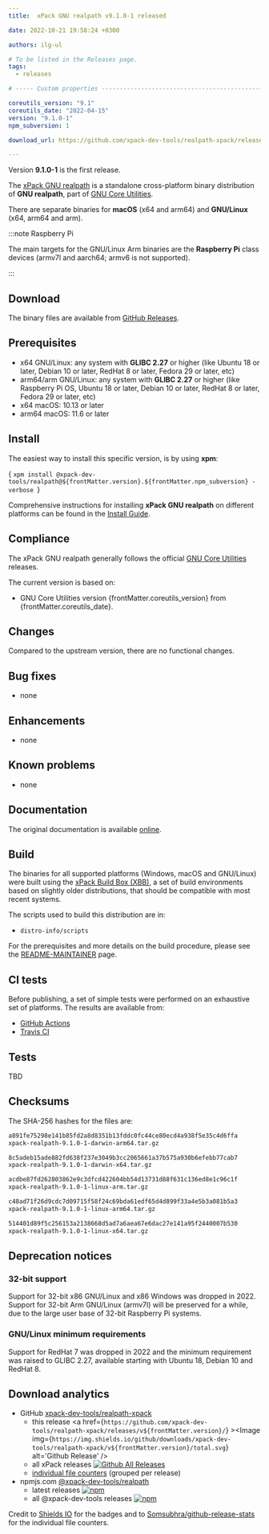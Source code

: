```yaml
---
title:  xPack GNU realpath v9.1.0-1 released

date: 2022-10-21 19:58:24 +0300

authors: ilg-ul

# To be listed in the Releases page.
tags:
  - releases

# ----- Custom properties -----------------------------------------------------

coreutils_version: "9.1"
coreutils_date: "2022-04-15"
version: "9.1.0-1"
npm_subversion: 1

download_url: https://github.com/xpack-dev-tools/realpath-xpack/releases/tag/v9.1.0-1/

---
```


Version **9.1.0-1** is the first release.

<!-- truncate -->


The [xPack GNU realpath](https://xpack-dev-tools.github.io/realpath-xpack)
is a standalone cross-platform binary distribution of
**GNU realpath**, part of
[GNU Core Utilities](https://www.gnu.org/software/coreutils/).

There are separate binaries for
**macOS** (x64 and arm64)
and **GNU/Linux** (x64, arm64 and arm).

:::note Raspberry Pi

The main targets for the GNU/Linux Arm
binaries are the **Raspberry Pi** class devices (armv7l and aarch64;
armv6 is not supported).

:::

## Download

The binary files are available from <a href={frontMatter.download_url}>GitHub Releases</a>.

## Prerequisites

- x64 GNU/Linux: any system with **GLIBC 2.27** or higher
  (like Ubuntu 18 or later, Debian 10 or later, RedHat 8 or later,
  Fedora 29 or later, etc)
- arm64/arm GNU/Linux: any system with **GLIBC 2.27** or higher
  (like Raspberry Pi OS, Ubuntu 18 or later, Debian 10 or later, RedHat 8 or later,
  Fedora 29 or later, etc)
- x64 macOS: 10.13 or later
- arm64 macOS: 11.6 or later

## Install

The easiest way to install this specific version, is by using **xpm**:

<CodeBlock language="console"> {
`xpm install @xpack-dev-tools/realpath@${frontMatter.version}.${frontMatter.npm_subversion} -verbose
`} </CodeBlock>

Comprehensive instructions for installing **xPack GNU realpath** on different platforms
can be found in the [Install Guide](/docs/install/).

## Compliance

The xPack GNU realpath generally follows the official
[GNU Core Utilities](https://ftp.gnu.org/gnu/coreutils/) releases.

The current version is based on:

- GNU Core Utilities version {frontMatter.coreutils_version}
from {frontMatter.coreutils_date}.

## Changes

Compared to the upstream version, there are no functional changes.

## Bug fixes

- none

## Enhancements

- none

## Known problems

- none

## Documentation

The original documentation is available
[online](https://www.gnu.org/software/coreutils/manual/).

## Build

The binaries for all supported platforms
(Windows, macOS and GNU/Linux) were built using the
[xPack Build Box (XBB)](https://xpack.github.io/xbb/), a set
of build environments based on slightly older distributions, that should be
compatible with most recent systems.

The scripts used to build this distribution are in:

- `distro-info/scripts`

For the prerequisites and more details on the build procedure, please see the
[README-MAINTAINER](https://github.com/xpack-dev-tools/realpath-xpack/blob/xpack/README-MAINTAINER.md) page.

## CI tests

Before publishing, a set of simple tests were performed on an exhaustive
set of platforms. The results are available from:

- [GitHub Actions](https://github.com/xpack-dev-tools/realpath-xpack/actions/)
- [Travis CI](https://app.travis-ci.com/github/xpack-dev-tools/realpath-xpack/builds/)

## Tests

TBD

## Checksums

The SHA-256 hashes for the files are:

```txt
a891fe75298e141b85fd2a8d8351b13fddc0fc44ce80ecd4a938f5e35c4d6ffa
xpack-realpath-9.1.0-1-darwin-arm64.tar.gz

8c5adeb15ade882fd638f237e3049b3cc2065661a37b575a930b6efebb77cab7
xpack-realpath-9.1.0-1-darwin-x64.tar.gz

acdbe87fd262803862e9c3dfcd422604bb54d13731d88f631c136ed8e1c96c1f
xpack-realpath-9.1.0-1-linux-arm.tar.gz

c48ad71f26d9cdc7d09715f58f24c69bda61edf65d4d899f33a4e5b3a081b5a3
xpack-realpath-9.1.0-1-linux-arm64.tar.gz

514401d89f5c256153a2138668d5ad7a6aea67e6dac27e141a95f2440007b530
xpack-realpath-9.1.0-1-linux-x64.tar.gz

```

## Deprecation notices

### 32-bit support

Support for 32-bit x86 GNU/Linux and x86 Windows was
dropped in 2022. Support for 32-bit Arm GNU/Linux (armv7l) will be preserved
for a while, due to the large user base of 32-bit Raspberry Pi systems.

### GNU/Linux minimum requirements

Support for RedHat 7 was dropped in 2022 and the
minimum requirement was raised to GLIBC 2.27, available starting
with Ubuntu 18, Debian 10 and RedHat 8.

## Download analytics

- GitHub [xpack-dev-tools/realpath-xpack](https://github.com/xpack-dev-tools/realpath-xpack/)
  - this release <a href={`https://github.com/xpack-dev-tools/realpath-xpack/releases/v${frontMatter.version}/`} ><Image img={`https://img.shields.io/github/downloads/xpack-dev-tools/realpath-xpack/v${frontMatter.version}/total.svg`} alt='Github Release' /></a>
  - all xPack releases [![Github All Releases](https://img.shields.io/github/downloads/xpack-dev-tools/realpath-xpack/total.svg)](https://github.com/xpack-dev-tools/realpath-xpack/releases/)
  - [individual file counters](https://somsubhra.github.io/github-release-stats/?username=xpack-dev-tools&repository=realpath-xpack) (grouped per release)
- npmjs.com [@xpack-dev-tools/realpath](https://www.npmjs.com/package/@xpack-dev-tools/realpath)
  - latest releases [![npm](https://img.shields.io/npm/dw/@xpack-dev-tools/realpath.svg)](https://www.npmjs.com/package/@xpack-dev-tools/realpath/)
  - all @xpack-dev-tools releases [![npm](https://img.shields.io/npm/dt/@xpack-dev-tools/realpath.svg)](https://www.npmjs.com/package/@xpack-dev-tools/realpath/)

Credit to [Shields IO](https://shields.io) for the badges and to
[Somsubhra/github-release-stats](https://github.com/Somsubhra/github-release-stats)
for the individual file counters.
